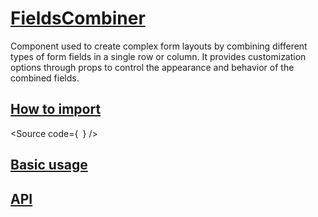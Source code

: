 

<Meta of={Stories} />

# [FieldsCombiner](#fieldscombiner)

Component used to create complex form layouts by combining different types of form fields in a single row or column.
It provides customization options through props to control the appearance and behavior of the combined fields.

## [How to import](#how-to-import)

<Source
  code={`
`}
/>

## [Basic usage](#basic-usage)

<Canvas of={Stories.Base} />

## [API](#api)

<ArgTypes of={Stories} />
